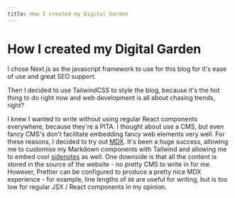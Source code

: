 ---
title: How I created my Digital Garden
---


# How I created my Digital Garden

I chose Next.js as the javascript framework to use for this blog for it's ease
of use and great SEO support.

Then I decided to use TailwindCSS to style the blog, because it's the hot thing
to do right now and web development is all about chasing trends, right?

I knew I wanted to write without using regular React components everywhere,
because they're a PITA. I thought about use a CMS<Reference id={1} text="I've
also had bad experiences recently trying out Strapi" side="right"/>, but even
fancy CMS's don't facilitate embedding fancy web elements very well. For these
reasons, I decided to try out [MDX](https://mdxjs.com/). It's been a huge
success, allowing me to customise my Markdown components with Tailwind and
allowing me to embed cool [sidenotes](https://www.gwern.net/Sidenotes) as well.
One downside is that all the content is stored in the source of the website - no
pretty CMS to write in for me. However, Prettier can be configured to produce a
pretty nice MDX experience - for example, line lengths of `80` are useful for
writing, but is too low for regular JSX / React components in my opinion.

